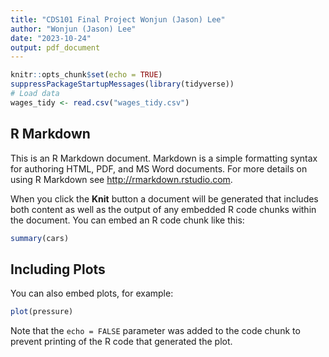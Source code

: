 ```yaml
---
title: "CDS101 Final Project Wonjun (Jason) Lee"
author: "Wonjun (Jason) Lee"
date: "2023-10-24"
output: pdf_document
---
```


```r
knitr::opts_chunk$set(echo = TRUE)
suppressPackageStartupMessages(library(tidyverse))
# Load data
wages_tidy <- read.csv("wages_tidy.csv")
```

## R Markdown

This is an R Markdown document. Markdown is a simple formatting syntax for authoring HTML, PDF, and MS Word documents. For more details on using R Markdown see <http://rmarkdown.rstudio.com>.

When you click the **Knit** button a document will be generated that includes both content as well as the output of any embedded R code chunks within the document. You can embed an R code chunk like this:

```r
summary(cars)
```

## Including Plots

You can also embed plots, for example:

```r
plot(pressure)
```

Note that the `echo = FALSE` parameter was added to the code chunk to prevent printing of the R code that generated the plot.
